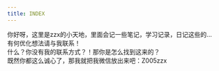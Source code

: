 ```yaml
---
title: INDEX
---
```


你好呀，这里是zzx的小天地，里面会记一些笔记，学习记录，日记这些的...  
有何优化想法请与我联系！  
什么？你没有我的联系方式？！那你是怎么找到这来的？  
既然你都这么诚心了，那我就把我微信放出来吧：Z005zzx   